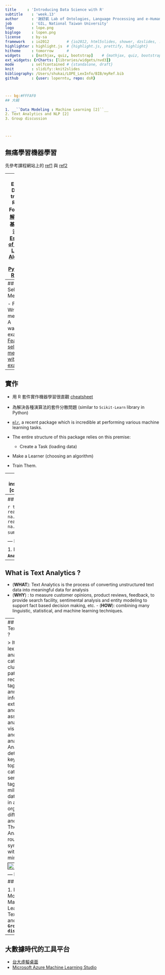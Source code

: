 ```yaml
---
title     : 'Introducing Data Science with R'
subtitle    : 'week.13'
author      : '謝舒凱 Lab of Ontologies, Language Processing and e-Humanities'
job         : 'GIL, National Taiwan University'
logo        : lope.png
biglogo     : lopen.png
license     : by-sa
framework   : io2012        # {io2012, html5slides, shower, dzslides, ...}
highlighter : highlight.js  # {highlight.js, prettify, highlight}
hitheme     : tomorrow      # 
widgets     : [mathjax, quiz, bootstrap]    # {mathjax, quiz, bootstrap}
ext_widgets: {rCharts: [libraries/widgets/nvd3]}
mode        : selfcontained # {standalone, draft}
knit        : slidify::knit2slides
bibliography: /Users/shukai/LOPE_LexInfo/BIB/myRef.bib
github      : {user: loperntu, repo: dsR}



--- bg:#FFFAF0
## 大綱
  
1. __``Data Modeling : Machine Learning [2]``__ 
2. Text Analytics and NLP [2]
3. Group discussion



---
```

## 無痛學習機器學習

先參考課程網站上的 [ref1]() 與 [ref2]()


---
## Example: Decision trees and Random Forest
- [圖解法入門](http://www.r2d3.us/visual-intro-to-machine-learning-part-1/)：基本概念與決策樹
- [Essentials of Machine Learning Algorithms (with Python and R Codes)](https://www.analyticsvidhya.com/blog/2015/08/common-machine-learning-algorithms/)




---
## Feature Selection Methods 

- Filter and Wrapper methods
- A walkthrough example [Feature selection methods with an example](https://www.analyticsvidhya.com/blog/2016/12/introduction-to-feature-selection-methods-with-an-example-or-how-to-select-the-right-variables/)



---
## 實作
  
- 用 R 套件實作機器學習很直觀 [cheatsheet](https://www.analyticsvidhya.com/blog/2015/09/full-cheatsheet-machine-learning-algorithms/)
- 為解決各種演算法的套件分散問題 (similar to `Scikit-Learn` library in Python) 
- [`mlr`](https://mlr-org.github.io/mlr-tutorial/release/html/index.html), a recent package which is incredible at performing various machine learning tasks. 

- The entire structure of this package relies on this premise:
  - Create a Task (loading data) 
- Make a Learner (choosing an algorithm)
- Train Them.

---
## take up a classification problem. 
  ```r
install.packages('mlr')
listLearners("classif")[c("class","package")]
library(mlr)
data(iris)

## Define the task
task = makeClassifTask(id = "tutorial", data = iris, target = "Species")
## Define the learner
lrn = makeLearner("classif.lda")
## Define the resampling strategy
rdesc = makeResampleDesc(method = "CV", stratify = TRUE)
## Do the resampling
r = resample(learner = lrn, task = task, resampling = rdesc, show.info = FALSE)
## Get the mean misclassification error
r$aggr

```


---
## 先用這個來練習看看
[印度牌的 kaggle](https://www.analyticsvidhya.com/blog/2016/08/practicing-machine-learning-techniques-in-r-with-mlr-package/)

```r
train <- read.csv("../../../data/csv/train_loan.csv", na.strings = c(""," ",NA))
test <- read.csv("../../../data/csv/test_loan.csv", na.strings = c(""," ",NA))
# Exploring data
summarizeColumns(train) # 和 str() 比較看看
```




--- bg:#FFFAF0
## 大綱
  
1. Data Modeling: Machine Learning [2]
2. __``Text Analytics and NLP [2]``__
3. Group discussion


---
## What is Text Analytics ?

- (**WHAT**): Text Analytics is the process of converting unstructured text data into meaningful data for analysis
- (**WHY**) : to measure customer opinions, product reviews, feedback, to provide search facility, sentimental analysis and entity modeling to support fact based decision making, etc. - (**HOW**): combining many linguistic, statistical, and machine learning techniques.


---
## What is Text Analytics ?

> It involves lexical analysis, categorization, clustering, pattern recognition, tagging, annotation, information extraction, link and association analysis, visualization, and predictive analytics. Text Analytics determines key words, topics, category, semantics, tags from the millions of text data available in an organization in different files and formats. The term Text Analytics is roughly synonymous with text mining.

<img style='border: 1px solid;' width=50% src='./assets/img/Text-Analytics1.jpg'></img>
  

--- bg:#FFFAF0
## 大綱

1. Data Modeling: Machine Learning
2. Text Analytics and NLP
3. __``Group discussion``__

---
## 大數據時代的工具平台

- [台大虛擬桌面](https://vdi.ntu.edu.tw/portal/webclient/index.html)
- [Microsoft Azure Machine Learning Studio](https://studio.azureml.net/)


